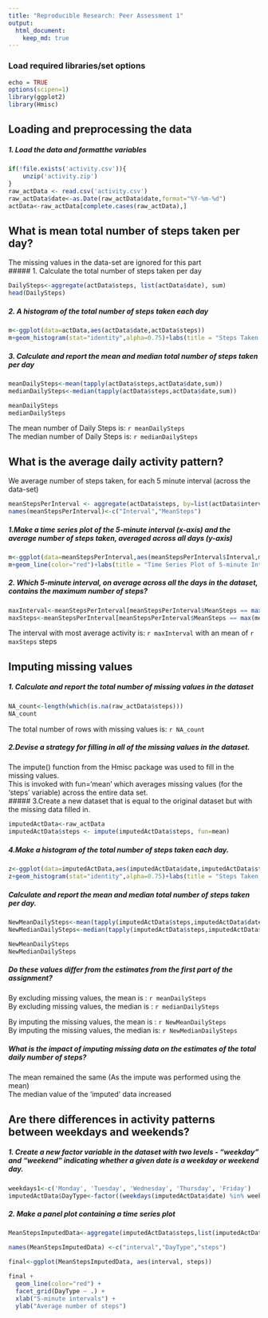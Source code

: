 ```yaml
---
title: "Reproducible Research: Peer Assessment 1"
output: 
  html_document:
    keep_md: true
---
```

### Load required libraries/set options  
```r
echo = TRUE
options(scipen=1)
library(ggplot2)
library(Hmisc)
```

## Loading and preprocessing the data  

##### 1. Load the data and formatthe variables
```r
if(!file.exists('activity.csv')){
    unzip('activity.zip')
}
raw_actData <- read.csv('activity.csv')
raw_actData$date<-as.Date(raw_actData$date,format="%Y-%m-%d")
actData<-raw_actData[complete.cases(raw_actData),]
```


## What is mean total number of steps taken per day? 
The missing values in the data-set are ignored for this part         
##### 1. Calculate the total number of steps taken per day  
```r
DailySteps<-aggregate(actData$steps, list(actData$date), sum)
head(DailySteps)
```

##### 2. A histogram of the total number of steps taken each day    
```r
m<-ggplot(data=actData,aes(actData$date,actData$steps))
m+geom_histogram(stat="identity",alpha=0.75)+labs(title = "Steps Taken Each Day (without missing values)", x = "Date", y = "Total steps per Day")
```

##### 3. Calculate and report the mean and median total number of steps taken per day  
```r
meanDailySteps<-mean(tapply(actData$steps,actData$date,sum))
medianDailySteps<-median(tapply(actData$steps,actData$date,sum))

meanDailySteps
medianDailySteps
```
The mean number of Daily Steps is: `r meanDailySteps`  
The median number of Daily Steps is: `r medianDailySteps`

## What is the average daily activity pattern? 
We average number of steps taken, for each 5 minute interval (across the data-set)  
```r
meanStepsPerInterval <- aggregate(actData$steps, by=list(actData$interval), FUN=mean)
names(meanStepsPerInterval)<-c("Interval","MeanSteps")
```
#####  1.Make a time series plot of the 5-minute interval (x-axis) and the average number of steps taken, averaged across all days (y-axis)     
```r
m<-ggplot(data=meanStepsPerInterval,aes(meanStepsPerInterval$Interval,meanStepsPerInterval$MeanSteps))
m+geom_line(color="red")+labs(title = "Time Series Plot of 5-minute Intervals", x = "5-minute intervals", y = "Avg Steps per interval")
```

##### 2. Which 5-minute interval, on average across all the days in the dataset, contains the maximum number of steps?
```r
maxInterval<-meanStepsPerInterval[meanStepsPerInterval$MeanSteps == max(meanStepsPerInterval$MeanSteps),1]
maxSteps<-meanStepsPerInterval[meanStepsPerInterval$MeanSteps == max(meanStepsPerInterval$MeanSteps),2]
```

The interval with most average activity is: `r maxInterval` with an mean of `r maxSteps` steps  
  
## Imputing missing values  

##### 1. Calculate and report the total number of missing values in the dataset  
```r
NA_count<-length(which(is.na(raw_actData$steps)))
NA_count
```
The total number of rows with missing values is: `r NA_count`  

##### 2.Devise a strategy for filling in all of the missing values in the dataset.    
The impute() function from the Hmisc package was used to fill in the missing values.           
This is invoked with fun='mean' which averages missing values (for the 'steps' variable) across the entire data set.    
##### 3.Create a new dataset that is equal to the original dataset but with the missing data filled in.  
```r
imputedActData<-raw_actData
imputedActData$steps <- impute(imputedActData$steps, fun=mean)
```
##### 4.Make a histogram of the total number of steps taken each day.
```r
z<-ggplot(data=imputedActData,aes(imputedActData$date,imputedActData$steps))+scale_y_continuous()
z+geom_histogram(stat="identity",alpha=0.75)+labs(title = "Steps Taken Each Day(with missing values imputed)", x = "Date", y = "Total steps per Day")
```

##### Calculate and report the mean and median total number of steps taken per day.     
```r
NewMeanDailySteps<-mean(tapply(imputedActData$steps,imputedActData$date,sum))
NewMedianDailySteps<-median(tapply(imputedActData$steps,imputedActData$date,sum))

NewMeanDailySteps
NewMedianDailySteps
```
##### Do these values differ from the estimates from the first part of the assignment?   
By excluding missing values, the mean is     : `r meanDailySteps`  
By excluding missing values, the median is   : `r medianDailySteps`

By imputing the missing values, the mean is  : `r NewMeanDailySteps`  
By imputing the missing values, the median is: `r NewMedianDailySteps`

##### What is the impact of imputing missing data on the estimates of the total daily number of steps?  
The mean remained the same (As the impute was performed using the mean)  
The median value of the 'imputed' data increased    

## Are there differences in activity patterns between weekdays and weekends?
##### 1. Create a new factor variable in the dataset with two levels - "weekday" and "weekend" indicating whether a given date is a weekday or weekend day.
```r
weekdays1<-c('Monday', 'Tuesday', 'Wednesday', 'Thursday', 'Friday')
imputedActData$DayType<-factor((weekdays(imputedActData$date) %in% weekdays1),levels=c(FALSE,TRUE),labels=c('weekend','weekday'))
```

##### 2. Make a panel plot containing a time series plot
```r
MeanStepsImputedData<-aggregate(imputedActData$steps,list(imputedActData$interval,imputedActData$DayType),mean)

names(MeanStepsImputedData) <-c("interval","DayType","steps")

final<-ggplot(MeanStepsImputedData, aes(interval, steps))

final + 
  geom_line(color="red") + 
  facet_grid(DayType ~ .) +
  xlab("5-minute intervals") + 
  ylab("Average number of steps")
```

